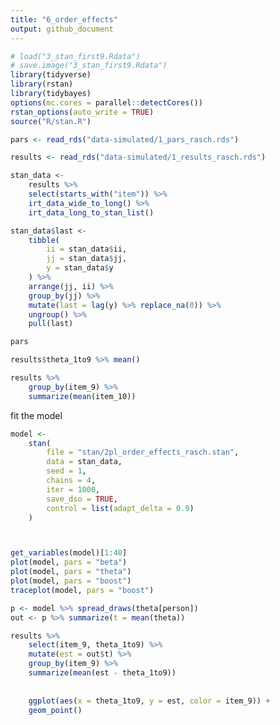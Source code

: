 ```yaml
---
title: "6_order_effects"
output: github_document
---
```


```r
# load("3_stan_first9.Rdata")
# save.image("3_stan_first9.Rdata")
library(tidyverse)
library(rstan)
library(tidybayes)
options(mc.cores = parallel::detectCores())
rstan_options(auto_write = TRUE)
source("R/stan.R")

pars <- read_rds("data-simulated/1_pars_rasch.rds")

results <- read_rds("data-simulated/1_results_rasch.rds")

stan_data <- 
    results %>% 
    select(starts_with("item")) %>% 
    irt_data_wide_to_long() %>% 
    irt_data_long_to_stan_list()

stan_data$last <- 
    tibble(
        ii = stan_data$ii,
        jj = stan_data$jj,
        y = stan_data$y    
    ) %>% 
    arrange(jj, ii) %>% 
    group_by(jj) %>% 
    mutate(last = lag(y) %>% replace_na(0)) %>% 
    ungroup() %>% 
    pull(last)

pars

results$theta_1to9 %>% mean()

results %>% 
    group_by(item_9) %>% 
    summarize(mean(item_10))
```

fit the model

```r
model <- 
    stan(
        file = "stan/2pl_order_effects_rasch.stan",
        data = stan_data,
        seed = 1,
        chains = 4,
        iter = 1000,
        save_dso = TRUE,
        control = list(adapt_delta = 0.9)
    )



get_variables(model)[1:40]
plot(model, pars = "beta")
plot(model, pars = "theta")
plot(model, pars = "boost")
traceplot(model, pars = "boost")
```

```r
p <- model %>% spread_draws(theta[person])
out <- p %>% summarize(t = mean(theta))

results %>% 
    select(item_9, theta_1to9) %>% 
    mutate(est = out$t) %>% 
    group_by(item_9) %>% 
    summarize(mean(est - theta_1to9))
    
    
    ggplot(aes(x = theta_1to9, y = est, color = item_9)) +
    geom_point()
```

